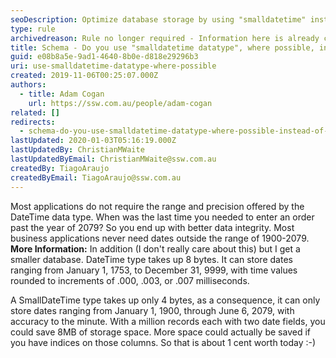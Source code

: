 ```yaml
---
seoDescription: Optimize database storage by using "smalldatetime" instead of "datetime" when possible.
type: rule
archivedreason: Rule no longer required - Information here is already covered in our other date time rules
title: Schema - Do you use "smalldatetime datatype", where possible, instead of "datetime datatype"?
guid: e08b8a5e-9ad1-4640-8b0e-d818e29296b3
uri: use-smalldatetime-datatype-where-possible
created: 2019-11-06T00:25:07.000Z
authors:
  - title: Adam Cogan
    url: https://ssw.com.au/people/adam-cogan
related: []
redirects:
  - schema-do-you-use-smalldatetime-datatype-where-possible-instead-of-datetime-datatype
lastUpdated: 2020-01-03T05:16:19.000Z
lastUpdatedBy: ChristianMWaite
lastUpdatedByEmail: ChristianMWaite@ssw.com.au
createdBy: TiagoAraujo
createdByEmail: TiagoAraujo@ssw.com.au
---
```


Most applications do not require the range and precision offered by the DateTime data type. When was the last time you needed to enter an order past the year of 2079? So you end up with better data integrity. Most business applications never need dates outside the range of 1900-2079.
**More Information:**
In addition (I don't really care about this) but I get a smaller database.
DateTime type takes up 8 bytes. It can store dates ranging from January 1, 1753, to December 31, 9999, with time values rounded to increments of .000, .003, or .007 milliseconds.

A SmallDateTime type takes up only 4 bytes, as a consequence, it can only store dates ranging from January 1, 1900, through June 6, 2079, with accuracy to the minute. With a million records each with two date fields, you could save 8MB of storage space. More space could actually be saved if you have indices on those columns. So that is about 1 cent worth today :-)
